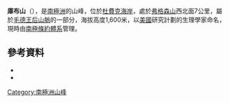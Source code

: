 {{coord|84|53|S|169|2|W|source:GNIS|display=title}}

'''庫布山'''（{{lang-en|Mount Koob}}），是[[南極洲|南極洲]]的山峰，位於[[杜費克海岸|杜費克海岸]]，處於[[弗格森山|弗格森山]]西北面7公里，屬於[[毛德王后山脈|毛德王后山脈]]的一部分，海拔高度1,600米，以[[美國|美國]]研究計劃的生理學家命名，現時由[[南極條約體系|南極條約體系]]管理。

==參考資料==
*{{cite gnis | type = antarid | id = 8151| name = Mount Koob| accessdate = 2013-05-14}}
*{{usgs-gazetteer|id=8151}}

{{Antarctica-geo-stub}}
[[Category:南極洲山峰|Category:南極洲山峰]]
